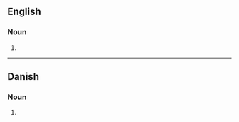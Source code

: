 ==English==

===Noun===
{{head|en|noun plural form}}

# {{plural of|paver|lang=en}}

----

==Danish==

===Noun===
{{head|da|noun form|g=c}}

# {{genitive plural indefinite of|pave|lang=da}}